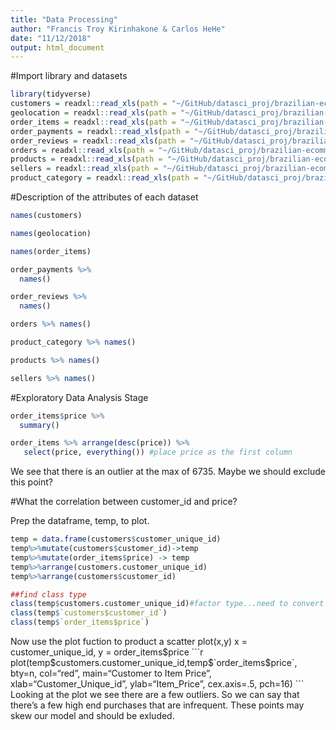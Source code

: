 ```yaml
---
title: "Data Processing"
author: "Francis Troy Kirinhakone & Carlos HeHe"
date: "11/12/2018"
output: html_document
---
```

#Import library and datasets
```r
library(tidyverse)
customers = readxl::read_xls(path = "~/GitHub/datasci_proj/brazilian-ecommerce_ver6/olist_customers_dataset.xls")
geolocation = readxl::read_xls(path = "~/GitHub/datasci_proj/brazilian-ecommerce_ver6/olist_geolocation_dataset.xls")
order_items = readxl::read_xls(path = "~/GitHub/datasci_proj/brazilian-ecommerce_ver6/olist_order_items_dataset.xls")
order_payments = readxl::read_xls(path = "~/GitHub/datasci_proj/brazilian-ecommerce_ver6/olist_order_payments_dataset.xls")
order_reviews = readxl::read_xls(path = "~/GitHub/datasci_proj/brazilian-ecommerce_ver6/olist_order_reviews_dataset.xls")
orders = readxl::read_xls(path = "~/GitHub/datasci_proj/brazilian-ecommerce_ver6/olist_orders_dataset.xls")
products = readxl::read_xls(path = "~/GitHub/datasci_proj/brazilian-ecommerce_ver6/olist_products_dataset.xls")
sellers = readxl::read_xls(path = "~/GitHub/datasci_proj/brazilian-ecommerce_ver6/olist_sellers_dataset.xls")
product_category = readxl::read_xls(path = "~/GitHub/datasci_proj/brazilian-ecommerce_ver6/product_category_name_translation.xls")
```

#Description of the attributes of each dataset
```r
names(customers)
```
```r
names(geolocation)
```
```r
names(order_items)
```
```r
order_payments %>%
  names()
```
```r
order_reviews %>%
  names()
```
```r
orders %>% names()
```
```r
product_category %>% names()
```
```r
products %>% names()
```
```r
sellers %>% names()
```

#Exploratory Data Analysis Stage
```r
order_items$price %>%
  summary()

order_items %>% arrange(desc(price)) %>%
   select(price, everything()) #place price as the first column
```
We see that there is an outlier at the max of 6735. Maybe we should exclude this point?

#What the correlation between customer_id and price?

Prep the dataframe, temp, to plot.
```r
temp = data.frame(customers$customer_unique_id)
temp%>%mutate(customers$customer_id)->temp
temp%>%mutate(order_items$price) -> temp
temp%>%arrange(customers.customer_unique_id)
temp%>%arrange(customers$customer_id)

##find class type
class(temp$customers.customer_unique_id)#factor type...need to convert to string
class(temp$`customers$customer_id`)
class(temp$`order_items$price`)
```
Now use the plot fuction to product a scatter plot(x,y) x = customer_unique_id, y = order_items$price
```r
plot(temp$customers.customer_unique_id,temp$`order_items$price`, 
     bty=n,
     col="red",
     main="Customer to Item Price",
     xlab="Customer_Unique_id",
     ylab="Item_Price",
     cex.axis=.5,
     pch=16)
```
Looking at the plot we see there are a few outliers. So we can say that there's a few high end purchases that are infrequent. These points may skew our model and should be exluded.






